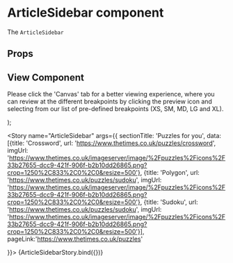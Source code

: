 

<Meta
  title="Newskit Components/Puzzles/ArticleSidebar"
  component={ArticleSidebar}
/>

# ArticleSidebar component
The `ArticleSidebar`

## Props
<Props of={ArticleSidebar} />

## View Component
Please click the 'Canvas' tab for a better viewing experience, where you can review at the different breakpoints by clicking the preview icon and selecting from our list of pre-defined breakpoints (XS, SM, MD, LG and XL).

  <NewsKitProvider theme={PuzzlesWebLightTheme}>
     <CardComposable overrides={{maxWidth: '204px'}}>
    <ArticleSidebar {...{ sectionTitle, data, pageLink }} />
     </CardComposable>
  </NewsKitProvider>
); 

<Story name="ArticleSidebar" args={{ sectionTitle: 'Puzzles for you', data:[{title: 'Crossword', url: 'https://www.thetimes.co.uk/puzzles/crossword', imgUrl: 'https://www.thetimes.co.uk/imageserver/image/%2Fpuzzles%2Ficons%2F33b27655-dcc9-421f-906f-b2b10dd26865.png?crop=1250%2C833%2C0%2C0&resize=500'}, {title: 'Polygon', url: 'https://www.thetimes.co.uk/puzzles/sudoku', imgUrl: 'https://www.thetimes.co.uk/imageserver/image/%2Fpuzzles%2Ficons%2F33b27655-dcc9-421f-906f-b2b10dd26865.png?crop=1250%2C833%2C0%2C0&resize=500'}, {title: 'Sudoku', url: 'https://www.thetimes.co.uk/puzzles/sudoku', imgUrl: 'https://www.thetimes.co.uk/imageserver/image/%2Fpuzzles%2Ficons%2F33b27655-dcc9-421f-906f-b2b10dd26865.png?crop=1250%2C833%2C0%2C0&resize=500'}], pageLink:'https://www.thetimes.co.uk/puzzles'
  
}}>
  {ArticleSidebarStory.bind({})}
</Story>